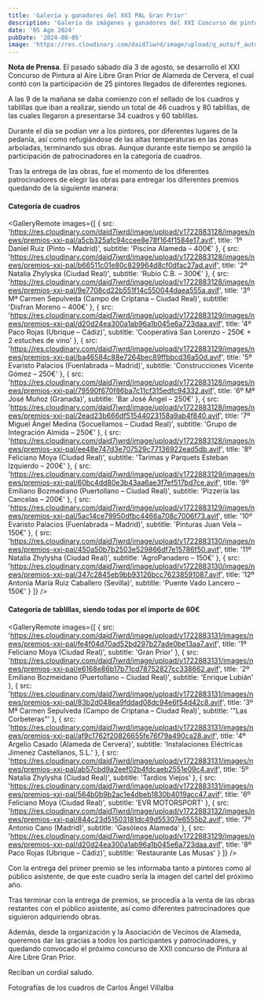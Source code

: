 ```yaml
---
title: 'Galería y ganadores del XXI PAL Gran Prior'
description: 'Galería de imágenes y ganadores del XXI Concurso de pintura al aire libre Gran Prior'
date: '05 Ago 2024'
pubDate: '2024-08-05'
image: 'https://res.cloudinary.com/daid7iwrd/image/upload/q_auto/f_auto/w_800/v1722883128/images/news/premios-xxi-pal/a5cb325afc94ccee8e78f164f1584e17.avif'
---
```



**Nota de Prensa**. El pasado sábado día 3 de agosto, se desarrolló el XXI Concurso de Pintura al Aire Libre Gran Prior de Alameda de Cervera, el cual contó con la participación de 25 pintores llegados de diferentes regiones.

A las 9 de la mañana se daba comienzo con el sellado de los cuadros y tablillas que iban a realizar, siendo un total de 46 cuadros y 80 tablillas, de las cuales llegaron a presentarse 34 cuadros y 60 tablillas.

Durante el día se podían ver a los pintores, por diferentes lugares de la pedanía, así como refugiándose de las altas temperaturas en las zonas arboladas, terminando sus obras. Aunque durante este tiempo se amplió la participación de patrocinadores en la categoría de cuadros.

Tras la entrega de las obras, fue el momento de los diferentes patrocinadores de elegir las obras para entregar los diferentes premios quedando de la siguiente manera:

<h4 class='text-lg font-medium'>Categoría de cuadros</h4>

<GalleryRemote
	images={[
		{
			src: 'https://res.cloudinary.com/daid7iwrd/image/upload/v1722883128/images/news/premios-xxi-pal/a5cb325afc94ccee8e78f164f1584e17.avif',
			title: '1º Daniel Ruiz (Pinto – Madrid)',
			subtitle: 'Piscina Alameda – 400€'
		},
		{
			src: 'https://res.cloudinary.com/daid7iwrd/image/upload/v1722883128/images/news/premios-xxi-pal/b66511c01e80c829964d8cf0dfac27ad.avif',
			title: '2º Natalia Zhylyska (Ciudad Real)',
			subtitle: 'Rubio C.B. – 300€'
		},
		{
			src: 'https://res.cloudinary.com/daid7iwrd/image/upload/v1722883128/images/news/premios-xxi-pal/9e7708cd22b551f14c550044daea555a.avif',
			title: '3º Mª Carmen Sepulveda (Campo de Criptana – Ciudad Real)',
			subtitle: 'Disfran Moreno – 400€'
		},
		{
			src: 'https://res.cloudinary.com/daid7iwrd/image/upload/v1722883129/images/news/premios-xxi-pal/d20d24ea300a1ab96a1b045e6a723daa.avif',
			title: '4º Paco Rojas (Ubrique – Cádiz)',
			subtitle: 'Cooperativa San Lorenzo – 250€ + 2 estuches de vino'
		},
		{
			src: 'https://res.cloudinary.com/daid7iwrd/image/upload/v1722883129/images/news/premios-xxi-pal/ba46584c88e7264bec89ffbbcd36a50d.avif',
			title: '5º Evaristo Palacios (Fuenlabrada – Madrid)',
			subtitle: 'Construcciones Vicente Gómez – 250€'
		},
		{
			src: 'https://res.cloudinary.com/daid7iwrd/image/upload/v1722883128/images/news/premios-xxi-pal/79590f670f86ba7c11cf315edfc94332.avif',
			title: '6º Mª José Muñoz (Granada)',
			subtitle: 'Bar José Ángel – 250€'
		},
		{
			src: 'https://res.cloudinary.com/daid7iwrd/image/upload/v1722883128/images/news/premios-xxi-pal/2ead23b666df51544023158a9ab4f840.avif',
			title: '7º Miguel Ángel Medina (Socuellamos – Ciudad Real)',
			subtitle: 'Grupo de Integración Almida – 250€'
		},
		{
			src: 'https://res.cloudinary.com/daid7iwrd/image/upload/v1722883128/images/news/premios-xxi-pal/ee48e747d3e707529c77136922ead5db.avif',
			title: '8º Feliciano Moya (Ciudad Real)',
			subtitle: 'Tarimas y Parquets Esteban Izquierdo – 200€'
		},
		{
			src: 'https://res.cloudinary.com/daid7iwrd/image/upload/v1722883129/images/news/premios-xxi-pal/60bc4dd80e3b43aa6ae3f7ef517bd7ce.avif',
			title: '9º Emiliano Bozmediano (Puertollano – Ciudad Real)',
			subtitle: 'Pizzería las Cancelas – 200€'
		},
		{
			src: 'https://res.cloudinary.com/daid7iwrd/image/upload/v1722883129/images/news/premios-xxi-pal/5ac14ce79950dfbc4466a708c7006f73.avif',
			title: '10º Evaristo Palacios (Fuenlabrada – Madrid)',
			subtitle: 'Pinturas Juan Vela – 150€'
		},
		{
			src: 'https://res.cloudinary.com/daid7iwrd/image/upload/v1722883130/images/news/premios-xxi-pal/450a50b7b2503e529866df7e15786f50.avif',
			title: '11º Natalia Zhylysha (Ciudad Real)',
			subtitle: 'AgroPanadero – 150€'
		},
		{
			src: 'https://res.cloudinary.com/daid7iwrd/image/upload/v1722883130/images/news/premios-xxi-pal/347c2845eb9bb93126bcc76238591087.avif',
			title: '12º Antonia María Ruiz Caballero (Sevilla)',
			subtitle: 'Puente Vado Lancero – 150€'
		}
	]}
/>

<h4 class='text-lg font-medium'>Categoría de tablillas, siendo todas por el importe de 60€</h4>

<GalleryRemote
	images={[
		{
			src: 'https://res.cloudinary.com/daid7iwrd/image/upload/v1722883131/images/news/premios-xxi-pal/fe4f04d70ad52bd297b27ade0be13aa7.avif',
			title: '1º Feliciano Moya (Ciudad Real)',
			subtitle: 'Gran Prior'
		},
		{
			src: 'https://res.cloudinary.com/daid7iwrd/image/upload/v1722883131/images/news/premios-xxi-pal/e6168e86b17b71cd78752827cc338662.avif',
			title: '2º Emiliano Bozmeidano (Puertollano – Ciudad Real)',
			subtitle: 'Enrique Lubián'
		},
		{
			src: 'https://res.cloudinary.com/daid7iwrd/image/upload/v1722883131/images/news/premios-xxi-pal/83b2d048ea9fddad08dc94e6f54d42c8.avif',
			title: '3º Mª Carmen Sepulveda (Campo de Criptana – Ciudad Real)',
			subtitle: '"Las Corbeteras"'
		},
		{
			src: 'https://res.cloudinary.com/daid7iwrd/image/upload/v1722883131/images/news/premios-xxi-pal/af9c1762f20826655fe76f79a490ca28.avif',
			title: '4º Argelio Casado (Alameda de Cervera)',
			subtitle: 'Instalaciones Eléctricas Jimenez Castellanos, S.L.'
		},
		{
			src: 'https://res.cloudinary.com/daid7iwrd/image/upload/v1722883131/images/news/premios-xxi-pal/ab57cbd9a2eef02b4fdcaeb2551e09c4.avif',
			title: '5º Natalia Zhylysha (Ciudad Real)',
			subtitle: 'Tardios Viejos'
		},
		{
			src: 'https://res.cloudinary.com/daid7iwrd/image/upload/v1722883131/images/news/premios-xxi-pal/564b0b9b2ac1e4dbeb1830b4019acc47.avif',
			title: '6º Feliciano Moya (Ciudad Real)',
			subtitle: 'EVR MOTORSPORT'
		},
		{
			src: 'https://res.cloudinary.com/daid7iwrd/image/upload/v1722883132/images/news/premios-xxi-pal/844c23d51503181dc49d55307e6555b2.avif',
			title: '7º Antonio Cano (Madrid)',
			subtitle: 'Gasóleos Alameda'
		},
		{
			src: 'https://res.cloudinary.com/daid7iwrd/image/upload/v1722883129/images/news/premios-xxi-pal/d20d24ea300a1ab96a1b045e6a723daa.avif',
			title: '8º Paco Rojas (Ubrique – Cádiz)',
			subtitle: 'Restaurante Las Musas'
		}
	]}
/>

Con la entrega del primer premio se les informaba tanto a pintores como al público asistente, de que este cuadro sería la imagen del cartel del próximo año.

Tras terminar con la entrega de premios, se procedía a la venta de las obras restantes con el público asistente, así como diferentes patrocinadores que siguieron adquiriendo obras.

Además, desde la organización y la Asociación de Vecinos de Alameda, queremos dar las gracias a todos los participantes y patrocinadores, y quedando convocado el próximo concurso de XXII concurso de Pintura al Aire Libre Gran Prior.

Reciban un cordial saludo.

<Gallery folder='pal-2024' />

<aside class='text-sm italic'>
	<span>Fotografías de los cuadros de Carlos Ángel Villalba</span>
</aside>
